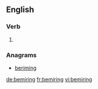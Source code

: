 
==English==

===Verb===
{{head|en}}

# {{present participle of|bemire|lang=en}}

===Anagrams===
* [[beriming#English|beriming]]

[[de:bemiring]]
[[fr:bemiring]]
[[vi:bemiring]]